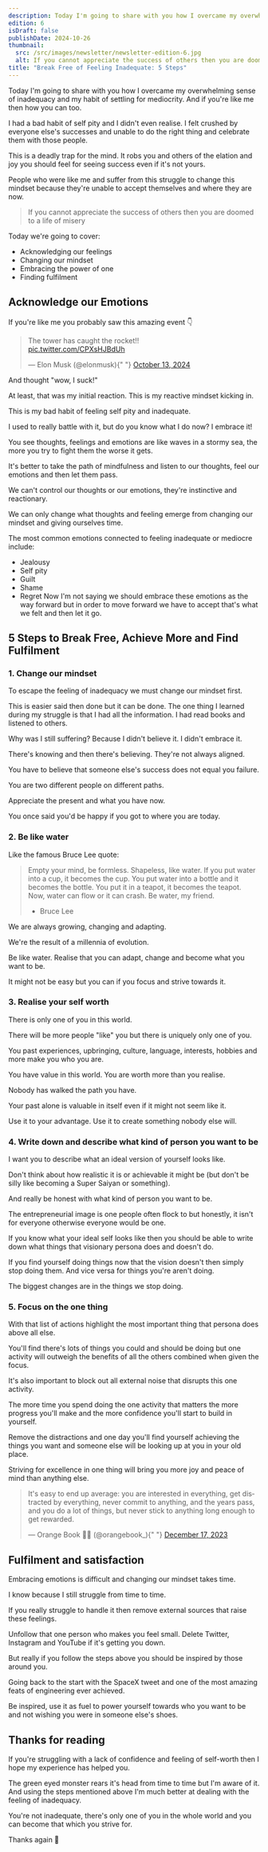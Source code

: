 ```yaml
---
description: Today I'm going to share with you how I overcame my overwhelming sense of inadequacy and my habit of settling for mediocrity. And if you're like me then how you can too.
edition: 6
isDraft: false
publishDate: 2024-10-26
thumbnail:
  src: /src/images/newsletter/newsletter-edition-6.jpg
  alt: If you cannot appreciate the success of others then you are doomed to a life of misery
title: "Break Free of Feeling Inadequate: 5 Steps"
---
```


Today I'm going to share with you how I overcame my overwhelming sense of inadequacy and my habit of settling for mediocrity. And if you're like me then how you can too.

I had a bad habit of self pity and I didn't even realise. I felt crushed by everyone else's successes and unable to do the right thing and celebrate them with those people.

This is a deadly trap for the mind. It robs you and others of the elation and joy you should feel for seeing success even if it's not yours.

People who were like me and suffer from this struggle to change this mindset because they're unable to accept themselves and where they are now.

> If you cannot appreciate the success of others then you are doomed to a life of misery

Today we're going to cover:

- Acknowledging our feelings
- Changing our mindset
- Embracing the power of one
- Finding fulfilment

## Acknowledge our Emotions

If you're like me you probably saw this amazing event 👇

<blockquote class="twitter-tweet">
  <p lang="en" dir="ltr">
    The tower has caught the rocket!!
    <br /> <a href="https://t.co/CPXsHJBdUh">pic.twitter.com/CPXsHJBdUh</a>
  </p>
  &mdash; Elon Musk (@elonmusk){" "}
  <a href="https://twitter.com/elonmusk/status/1845446365717156265?ref_src=twsrc%5Etfw">
    October 13, 2024
  </a>
</blockquote> <script
  async
  src="https://platform.twitter.com/widgets.js"
  charset="utf-8"
></script>

And thought "wow, I suck!"

At least, that was my initial reaction. This is my reactive mindset kicking in.

This is my bad habit of feeling self pity and inadequate.

I used to really battle with it, but do you know what I do now? I embrace it!

You see thoughts, feelings and emotions are like waves in a stormy sea, the more you try to fight them the worse it gets.

It's better to take the path of mindfulness and listen to our thoughts, feel our emotions and then let them pass.

We can't control our thoughts or our emotions, they're instinctive and reactionary.

We can only change what thoughts and feeling emerge from changing our mindset and giving ourselves time.

The most common emotions connected to feeling inadequate or mediocre include:

- Jealousy
- Self pity
- Guilt
- Shame
- Regret
  Now I'm not saying we should embrace these emotions as the way forward but in order to move forward we have to accept that's what we felt and then let it go.

## 5 Steps to Break Free, Achieve More and Find Fulfilment

### 1. Change our mindset

To escape the feeling of inadequacy we must change our mindset first.

This is easier said then done but it can be done. The one thing I learned during my struggle is that I had all the information. I had read books and listened to others.

Why was I still suffering? Because I didn't believe it. I didn't embrace it.

There's knowing and then there's believing. They're not always aligned.

You have to believe that someone else's success does not equal you failure.

You are two different people on different paths.

Appreciate the present and what you have now.

You once said you'd be happy if you got to where you are today.

### 2. Be like water

Like the famous Bruce Lee quote:

> Empty your mind, be formless. Shapeless, like water. If you put water into a cup, it becomes the cup. You put water into a bottle and it becomes the bottle. You put it in a teapot, it becomes the teapot. Now, water can flow or it can crash. Be water, my friend.
>
> - Bruce Lee

We are always growing, changing and adapting.

We're the result of a millennia of evolution.

Be like water. Realise that you can adapt, change and become what you want to be.

It might not be easy but you can if you focus and strive towards it.

### 3. Realise your self worth

There is only one of you in this world.

There will be more people "like" you but there is uniquely only one of you.

You past experiences, upbringing, culture, language, interests, hobbies and more make you who you are.

You have value in this world. You are worth more than you realise.

Nobody has walked the path you have.

Your past alone is valuable in itself even if it might not seem like it.

Use it to your advantage. Use it to create something nobody else will.

### 4. Write down and describe what kind of person you want to be

I want you to describe what an ideal version of yourself looks like.

Don't think about how realistic it is or achievable it might be (but don't be silly like becoming a Super Saiyan or something).

And really be honest with what kind of person you want to be.

The entrepreneurial image is one people often flock to but honestly, it isn't for everyone otherwise everyone would be one.

If you know what your ideal self looks like then you should be able to write down what things that visionary persona does and doesn't do.

If you find yourself doing things now that the vision doesn't then simply stop doing them. And vice versa for things you're aren't doing.

The biggest changes are in the things we stop doing.

### 5. Focus on the one thing

With that list of actions highlight the most important thing that persona does above all else.

You'll find there's lots of things you could and should be doing but one activity will outweigh the benefits of all the others combined when given the focus.

It's also important to block out all external noise that disrupts this one activity.

The more time you spend doing the one activity that matters the more progress you'll make and the more confidence you'll start to build in yourself.

Remove the distractions and one day you'll find yourself achieving the things you want and someone else will be looking up at you in your old place.

Striving for excellence in one thing will bring you more joy and peace of mind than anything else.

<blockquote class="twitter-tweet">
  <p lang="en" dir="ltr">
    It&#39;s easy to end up average: you are interested in everything, get
    distracted by everything, never commit to anything, and the years pass, and
    you do a lot of things, but never stick to anything long enough to get
    rewarded.
  </p>
  &mdash; Orange Book 🍊📖 (@orangebook_){" "}
  <a href="https://twitter.com/orangebook_/status/1736362184853360697?ref_src=twsrc%5Etfw">
    December 17, 2023
  </a>
</blockquote> <script
  async
  src="https://platform.twitter.com/widgets.js"
  charset="utf-8"
></script>

## Fulfilment and satisfaction

Embracing emotions is difficult and changing our mindset takes time.

I know because I still struggle from time to time.

If you really struggle to handle it then remove external sources that raise these feelings.

Unfollow that one person who makes you feel small. Delete Twitter, Instagram and YouTube if it's getting you down.

But really if you follow the steps above you should be inspired by those around you.

Going back to the start with the SpaceX tweet and one of the most amazing feats of engineering ever achieved.

Be inspired, use it as fuel to power yourself towards who you want to be and not wishing you were in someone else's shoes.

## Thanks for reading

If you're struggling with a lack of confidence and feeling of self-worth then I hope my experience has helped you.

The green eyed monster rears it's head from time to time but I'm aware of it. And using the steps mentioned above I'm much better at dealing with the feeling of inadequacy.

You're not inadequate, there's only one of you in the whole world and you can become that which you strive for.

Thanks again 🙏
